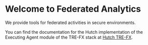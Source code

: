 # Welcome to Federated Analytics  
We provide tools for federated activities in secure environments.

You can find the documentation for the Hutch implementation of the Executing Agent module of the TRE-FX stack at [Hutch TRE-FX](https://health-informatics-uon.github.io/hutch-trefx/).

